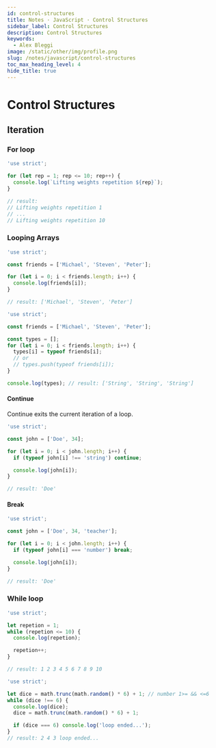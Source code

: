 ```yaml
---
id: control-structures
title: Notes · JavaScript · Control Structures
sidebar_label: Control Structures
description: Control Structures
keywords:
  - Alex Bleggi
image: /static/other/img/profile.png
slug: /notes/javascript/control-structures
toc_max_heading_level: 4
hide_title: true
---
```



# Control Structures

## Iteration

### For loop

```js title="script.js"
'use strict';

for (let rep = 1; rep <= 10; rep++) {
  console.log(`Lifting weights repetition ${rep}`);
}

// result:
// Lifting weights repetition 1
// ...
// Lifting weights repetition 10
```

### Looping Arrays

```js title="script.js"
'use strict';

const friends = ['Michael', 'Steven', 'Peter'];

for (let i = 0; i < friends.length; i++) {
  console.log(friends[i]);
}

// result: ['Michael', 'Steven', 'Peter']
```

```js title="script.js"
'use strict';

const friends = ['Michael', 'Steven', 'Peter'];

const types = [];
for (let i = 0; i < friends.length; i++) {
  types[i] = typeof friends[i];
  // or
  // types.push(typeof friends[i]);
}

console.log(types); // result: ['String', 'String', 'String']
```

#### Continue

Continue exits the current iteration of a loop.

```js title="script.js"
'use strict';

const john = ['Doe', 34];

for (let i = 0; i < john.length; i++) {
  if (typeof john[i] !== 'string') continue;

  console.log(john[i]);
}

// result: 'Doe'
```

#### Break

```js title="script.js"
'use strict';

const john = ['Doe', 34, 'teacher'];

for (let i = 0; i < john.length; i++) {
  if (typeof john[i] === 'number') break;

  console.log(john[i]);
}

// result: 'Doe'
```

### While loop

```js title="script.js"
'use strict';

let repetion = 1;
while (repetion <= 10) {
  console.log(repetion);

  repetion++;
}

// result: 1 2 3 4 5 6 7 8 9 10
```

```js title="script.js"
'use strict';

let dice = math.trunc(math.random() * 6) + 1; // number 1>= && <=6
while (dice !== 6) {
  console.log(dice);
  dice = math.trunc(math.random() * 6) + 1;

  if (dice === 6) console.log('loop ended...');
}
// result: 2 4 3 loop ended...
```
